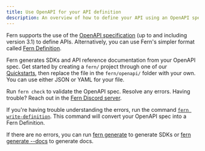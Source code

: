 ---
title: Use OpenAPI for your API definition
description: An overview of how to define your API using an OpenAPI specification, then use Fern to generate SDKs and API reference documentation for the API.
---

Fern supports the use of the [OpenAPI specification](https://www.openapis.org/) (up to and including version 3.1) to define APIs. Alternatively, you can use Fern's simpler format called [Fern Definition](/learn/api-definition/fern/overview).

Fern generates SDKs and API reference documentation from your OpenAPI spec. Get started by creating a `fern/` project through one of our [Quickstarts](/learn/docs/getting-started/quickstart), then replace the file in the `fern/openapi/` folder with your own. You can use either JSON or YAML for your file.

Run `fern check` to validate the OpenAPI spec. Resolve any errors.
Having trouble? Reach out in the [Fern Discord server](https://discord.com/invite/JkkXumPzcG).

If you're having trouble understanding the errors, run the command [`fern write-definition`](/learn/cli-api/cli-reference/commands#fern-write-definition).
This command will convert your OpenAPI spec into a Fern Definition.

If there are no errors, you can run [fern generate](/learn/cli-api/cli-reference/commands#fern-generate) to generate SDKs or [fern generate --docs](/learn/cli-api/cli-reference/commands#fern-generate) to generate docs.
